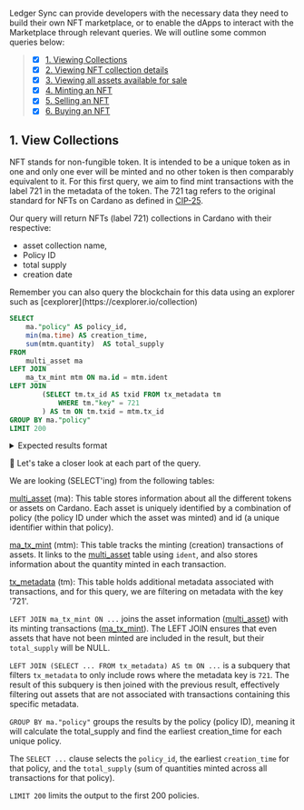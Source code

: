 
<Callout emoji="✍️">

Ledger Sync can provide developers with the necessary data they need to build their own NFT marketplace, or to enable the dApps to interact with the Marketplace through relevant queries. We will outline some common queries below:
>
> - [x] [1. Viewing Collections](https://cardano-foundation.github.io/cf-ledger-sync/use-case2/nft1.mdx) 
> - [x] [2. Viewing NFT collection details](https://cardano-foundation.github.io/cf-ledger-sync/use-case2/nft2.mdx)
> - [x] [3. Viewing all assets available for sale](https://cardano-foundation.github.io/cf-ledger-sync/use-case2/nft3.mdx)
> - [x] [4. Minting an NFT](https://cardano-foundation.github.io/cf-ledger-sync/use-case2/nft4.mdx)
> - [x] [5. Selling an NFT](https://cardano-foundation.github.io/cf-ledger-sync/use-case2/nft5.mdx)
> - [x] [6. Buying an NFT](https://cardano-foundation.github.io/cf-ledger-sync/use-case2/nft6.mdx)

</Callout>

## 1. View Collections

NFT stands for non-fungible token. It is intended to be a unique token as in one and only one ever will be minted and no other token is then comparably equivalent to it. For this first query, we aim to find mint transactions with the label 721 in the metadata of the token. The 721 tag refers to the original standard for NFTs on Cardano as defined in [CIP-25](https://cips.cardano.org/cip/CIP-25).

Our query will return NFTs (label 721) collections in Cardano with their respective:

- asset collection name,
- Policy ID
- total supply
- creation date

<Callout type="info" emoji="ℹ️">
Remember you can also query the blockchain for this data using an explorer such as [cexplorer](https://cexplorer.io/collection)
</Callout>


```sql
SELECT
	ma."policy" AS policy_id,
	min(ma.time) AS creation_time,
	sum(mtm.quantity)  AS total_supply
FROM 
    multi_asset ma
LEFT JOIN 
    ma_tx_mint mtm ON ma.id = mtm.ident
LEFT JOIN 
		(SELECT tm.tx_id AS txid FROM tx_metadata tm 
			WHERE tm."key" = 721
		) AS tm ON tm.txid = mtm.tx_id
GROUP BY ma."policy"
LIMIT 200
```

<details>
<summary>
Expected results format
</summary>

```sql
policy_id                                                | creation_time             | total_supply		
---------------------------------------------------------+---------------------------+-------------
00000002df633853f6a47465c9496721d2d5b1291b8398016c0e87ae | 	2021-03-01 21:47:37.000	 | 1
0000002c60240315c2371636214cf686e08a391742bff8f8b8ed56be | 	2023-06-22 00:28:48.000	 | 2
000000adf8fcbdf03a5c154123aff674edf287fb13532a343b617fb2 | 	2021-06-25 01:20:11.000	 | 1
000006126365b110b339bd39c5b5c0fc89eb146cc186ba8c90a3c9ca | 	2021-07-22 00:00:26.000	 | 48
000020225c7dbf1e33be4961727348c002f0ffaf115e538f54201986 | 	2022-04-04 21:22:31.000	 | 21
        ....                                             |  ....                     | ....

(Note: results trimmed for readability) 
             
```

</details>

🔎 Let's take a closer look at each part of the query. 

We are looking (SELECT'ing) from the following tables:

[multi_asset](https://github.com/cardano-foundation/cf-ledger-sync/blob/main/docs/pages/schema.md#multi_asset) (ma): This table stores information about all the different tokens or assets on Cardano. Each asset is uniquely identified by a combination of policy (the policy ID under which the asset was minted) and id (a unique identifier within that policy).

[ma_tx_mint](https://github.com/cardano-foundation/cf-ledger-sync/blob/main/docs/pages/schema.md#ma_tx_mint) (mtm): This table tracks the minting (creation) transactions of assets. It links to the [multi_asset](https://github.com/cardano-foundation/cf-ledger-sync/blob/main/docs/pages/schema.md#multi_asset) table using `ident`, and also stores information about the quantity minted in each transaction.

[tx_metadata](https://github.com/cardano-foundation/cf-ledger-sync/blob/main/docs/pages/schema.md#tx_metadata) (tm): This table holds additional metadata associated with transactions, and for this query, we are filtering on metadata with the key '721'.

`LEFT JOIN ma_tx_mint ON ...` joins the asset information ([multi_asset](https://github.com/cardano-foundation/cf-ledger-sync/blob/main/docs/pages/schema.md#multi_asset)) with its minting transactions ([ma_tx_mint](https://github.com/cardano-foundation/cf-ledger-sync/blob/main/docs/pages/schema.md#ma_tx_mint)). The LEFT JOIN ensures that even assets that have not been minted are included in the result, but their `total_supply` will be NULL.

`LEFT JOIN (SELECT ... FROM tx_metadata) AS tm ON ...` is a subquery that filters `tx_metadata` to only include rows where the metadata key is `721`.  The result of this subquery is then joined with the previous result, effectively filtering out assets that are not associated with transactions containing this specific metadata.

`GROUP BY ma."policy"` groups the results by the policy (policy ID), meaning it will calculate the total_supply and find the earliest creation_time for each unique policy.

The `SELECT ...` clause selects the `policy_id`, the earliest `creation_time` for that policy, and the `total_supply` (sum of quantities minted across all transactions for that policy).

`LIMIT 200` limits the output to the first 200 policies.






